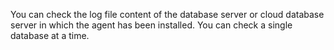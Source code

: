 You can check the log file content of the database server or cloud database server in which the agent has been installed. You can check a single database at a time.
